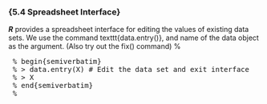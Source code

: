 
### {5.4 Spreadsheet Interface}
 ***R*** provides a spreadsheet interface for editing the values of existing data sets. We use the
 command texttt{data.entry()}, and name of the data object as the argument. (Also try out the
 fix() command)
 % <pre>
 % begin{semiverbatim}
 % > data.entry(X) # Edit the data set and exit interface
 % > X
 % end{semiverbatim}
 % </pre>
<p>
 
 
 
 
